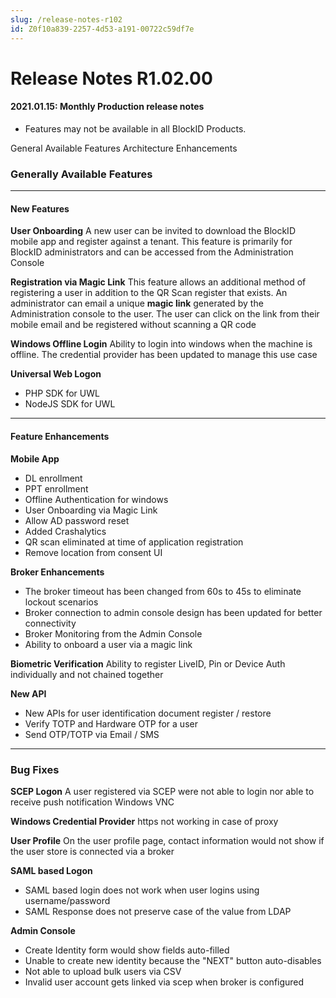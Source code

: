 ```yaml
---
slug: /release-notes-r102
id: Z0f10a839-2257-4d53-a191-00722c59df7e
---
```

# Release Notes R1.02.00
#### 2021.01.15: Monthly Production release notes
* Features may not be available in all BlockID Products.

General Available Features
Architecture Enhancements

### Generally Available Features

* * *
#### New Features

**User Onboarding**
A new user can be invited to download the BlockID mobile app and register against a tenant. This feature is primarily for BlockID administrators and can be accessed from the Administration Console

**Registration via Magic Link**
This feature allows an additional method of registering a user in addition to the QR Scan register that exists. An administrator can email a unique **magic link** generated by the Administration console to the user. The user can click on the link from their mobile email and be registered without scanning a QR code

**Windows Offline Login**
Ability to login into windows when the machine is offline. The credential provider has been updated to manage this use case

**Universal Web Logon**

* PHP SDK for UWL
* NodeJS SDK for UWL


* * *
#### Feature Enhancements

**Mobile App**

* DL enrollment
* PPT enrollment
* Offline Authentication for windows
* User Onboarding via Magic Link
* Allow AD password reset
* Added Crashalytics
*  QR scan eliminated at time of application registration
* Remove location from consent UI


**Broker Enhancements**

* The broker timeout has been changed from 60s to 45s to eliminate lockout scenarios
* Broker connection to admin console design has been updated for better connectivity
* Broker Monitoring from the Admin Console
* Ability to onboard a user via a magic link

**Biometric Verification**
Ability to register LiveID, Pin or Device Auth individually and not chained together

**New API**

* New APIs for user identification document register / restore
* Verify TOTP and Hardware OTP for a user 
* Send OTP/TOTP via Email / SMS

* * *


### Bug Fixes

**SCEP Logon**
A user registered via SCEP were not able to login nor able to receive push notification Windows VNC

**Windows Credential Provider**
 https not working in case of proxy

**User Profile**
On the user profile page, contact information would not show if the user store is connected via a broker

**SAML based Logon**

* SAML based login does not work when user logins using username/password
* SAML Response does not preserve case of the value from LDAP

**Admin Console**

* Create Identity form would show fields auto-filled
* Unable to create new identity because the "NEXT" button auto-disables
* Not able to upload bulk users via CSV
* Invalid user account gets linked via scep when broker is configured

